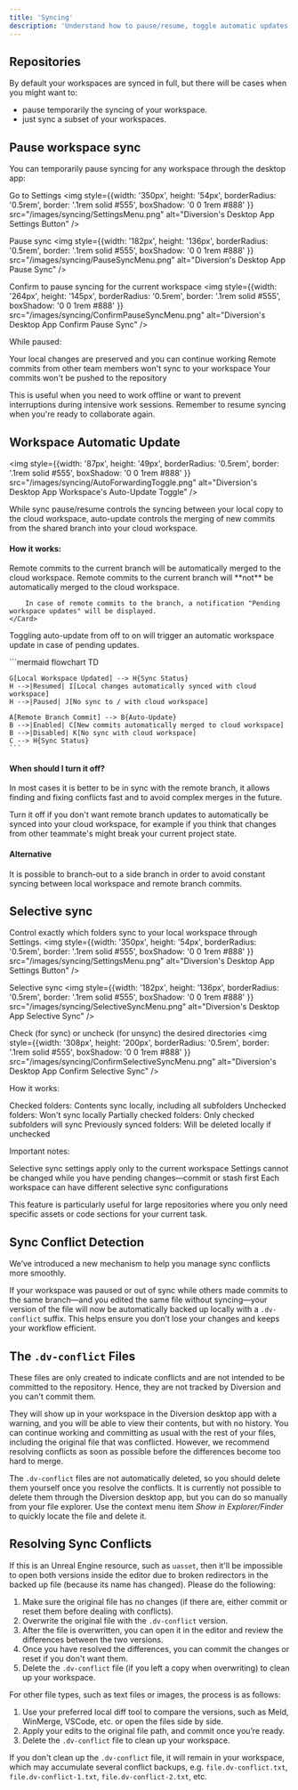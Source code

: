 ```yaml
---
title: 'Syncing'
description: 'Understand how to pause/resume, toggle automatic updates and selectively sync your repositories'
---
```


## Repositories

By default your workspaces are synced in full, but there will be cases when you might want to:

- pause temporarily the syncing of your workspace.
- just sync a subset of your workspaces.


## Pause workspace sync

You can temporarily pause syncing for any workspace through the desktop app:

Go to Settings
<img style={{width: '350px', height: '54px', borderRadius: '0.5rem', border: '.1rem solid #555', boxShadow: '0 0 1rem #888' }} src="/images/syncing/SettingsMenu.png" alt="Diversion's Desktop App Settings Button" />

Pause sync
<img style={{width: '182px', height: '136px', borderRadius: '0.5rem', border: '.1rem solid #555', boxShadow: '0 0 1rem #888' }} src="/images/syncing/PauseSyncMenu.png" alt="Diversion's Desktop App Pause Sync" />

Confirm to pause syncing for the current workspace
<img style={{width: '264px', height: '145px', borderRadius: '0.5rem', border: '.1rem solid #555', boxShadow: '0 0 1rem #888' }} src="/images/syncing/ConfirmPauseSyncMenu.png" alt="Diversion's Desktop App Confirm Pause Sync" />

While paused:

Your local changes are preserved and you can continue working
Remote commits from other team members won't sync to your workspace
Your commits won't be pushed to the repository

This is useful when you need to work offline or want to prevent interruptions during intensive work sessions. Remember to resume syncing when you're ready to collaborate again.

## Workspace Automatic Update

<img style={{width: '87px', height: '49px', borderRadius: '0.5rem', border: '.1rem solid #555', boxShadow: '0 0 1rem #888' }} src="/images/syncing/AutoForwardingToggle.png" alt="Diversion's Desktop App Workspace's Auto-Update Toggle" />

While sync pause/resume controls the syncing between your local copy to the cloud workspace, auto-update controls the merging of new commits from the shared branch into your cloud workspace.

#### How it works:

<CardGroup cols={2}>
    <Card title="Auto-Update ON" icon="toggle-on">
        Remote commits to the current branch will be automatically merged to the cloud workspace.
    </Card>
    <Card title="Auto-Update OFF" icon="toggle-off">
        Remote commits to the current branch will **not** be automatically merged to the cloud workspace.

        In case of remote commits to the branch, a notification "Pending workspace updates" will be displayed.
    </Card>
</CardGroup>

<Note>Toggling auto-update from off to on will trigger an automatic workspace update in case of pending updates.</Note>

<div style={{width: '80%', margin: '0 auto'}}>
    ```mermaid
    flowchart TD

    G[Local Workspace Updated] --> H{Sync Status}
    H -->|Resumed| I[Local changes automatically synced with cloud workspace]
    H -->|Paused| J[No sync to / with cloud workspace]

    A[Remote Branch Commit] --> B{Auto-Update}
    B -->|Enabled| C[New commits automatically merged to cloud workspace]
    B -->|Disabled| K[No sync with cloud workspace]
    C --> H{Sync Status}
    ```
</div>

#### When should I turn it off?

In most cases it is better to be in sync with the remote branch, it allows finding and fixing conflicts fast and to avoid complex merges in the future.

Turn it off if you don't want remote branch updates to automatically be synced into your cloud workspace, for example if you think that changes from other teammate's might break your current project state.

#### Alternative

It is possible to branch-out to a side branch in order to avoid constant syncing between local workspace and remote branch commits.

## Selective sync

Control exactly which folders sync to your local workspace through Settings.
<img style={{width: '350px', height: '54px', borderRadius: '0.5rem', border: '.1rem solid #555', boxShadow: '0 0 1rem #888' }} src="/images/syncing/SettingsMenu.png" alt="Diversion's Desktop App Settings Button" />

Selective sync
<img style={{width: '182px', height: '136px', borderRadius: '0.5rem', border: '.1rem solid #555', boxShadow: '0 0 1rem #888' }} src="/images/syncing/SelectiveSyncMenu.png" alt="Diversion's Desktop App Selective Sync" />

Check (for sync) or uncheck (for unsync) the desired directories
<img style={{width: '308px', height: '200px', borderRadius: '0.5rem', border: '.1rem solid #555', boxShadow: '0 0 1rem #888' }} src="/images/syncing/ConfirmSelectiveSyncMenu.png" alt="Diversion's Desktop App Confirm Selective Sync" />

How it works:

Checked folders: Contents sync locally, including all subfolders
Unchecked folders: Won't sync locally
Partially checked folders: Only checked subfolders will sync
Previously synced folders: Will be deleted locally if unchecked

Important notes:

Selective sync settings apply only to the current workspace
Settings cannot be changed while you have pending changes—commit or stash first
Each workspace can have different selective sync configurations

This feature is particularly useful for large repositories where you only need specific assets or code sections for your current task.

## Sync Conflict Detection

We’ve introduced a new mechanism to help you manage sync conflicts more smoothly.

If your workspace was paused or out of sync while others made commits to the same branch—and you edited the same file without syncing—your version of the file will now be automatically backed up locally with a `.dv-conflict` suffix.
This helps ensure you don’t lose your changes and keeps your workflow efficient.

## The `.dv-conflict` Files

These files are only created to indicate conflicts and are not intended to be committed to the repository.
Hence, they are not tracked by Diversion and you can't commit them.

They will show up in your workspace in the Diversion desktop app with a warning, and you will be able to view their contents, but with no history.
You can continue working and committing as usual with the rest of your files, including the original file that was conflicted.
However, we recommend resolving conflicts as soon as possible before the differences become too hard to merge.

The `.dv-conflict` files are not automatically deleted, so you should delete them yourself once you resolve the conflicts.
It is currently not possible to delete them through the Diversion desktop app, but you can do so manually from your file explorer.
Use the context menu item _Show in Explorer/Finder_ to quickly locate the file and delete it.


## Resolving Sync Conflicts

If this is an Unreal Engine resource, such as `uasset`, then it'll be impossible to open both versions inside the editor
due to broken redirectors in the backed up file (because its name has changed).
Please do the following:

1. Make sure the original file has no changes (if there are, either commit or reset them before dealing with conflicts).
2. Overwrite the original file with the `.dv-conflict` version.
3. After the file is overwritten, you can open it in the editor and review the differences between the two versions.
4. Once you have resolved the differences, you can commit the changes or reset if you don't want them.
5. Delete the `.dv-conflict` file (if you left a copy when overwriting) to clean up your workspace.

For other file types, such as text files or images, the process is as follows:

1. Use your preferred local diff tool to compare the versions, such as Meld, WinMerge, VSCode, etc. or open the files side by side.
2. Apply your edits to the original file path, and commit once you’re ready.
3. Delete the `.dv-conflict` file to clean up your workspace.

If you don't clean up the `.dv-conflict` file, it will remain in your workspace, which may accumulate several conflict backups, e.g. `file.dv-conflict.txt`, `file.dv-conflict-1.txt`, `file.dv-conflict-2.txt`, etc.
